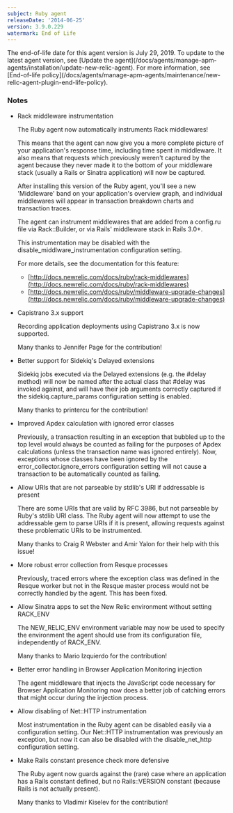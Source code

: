 ```yaml
---
subject: Ruby agent
releaseDate: '2014-06-25'
version: 3.9.0.229
watermark: End of Life
---
```


<Callout variant="important">
  The end-of-life date for this agent version is July 29, 2019. To update to the latest agent version, see [Update the agent](/docs/agents/manage-apm-agents/installation/update-new-relic-agent). For more information, see [End-of-life policy](/docs/agents/manage-apm-agents/maintenance/new-relic-agent-plugin-end-life-policy).
</Callout>

### Notes

* Rack middleware instrumentation

  The Ruby agent now automatically instruments Rack middlewares!

  This means that the agent can now give you a more complete picture of your application's response time, including time spent in middleware. It also means that requests which previously weren't captured by the agent because they never made it to the bottom of your middleware stack (usually a Rails or Sinatra application) will now be captured.

  After installing this version of the Ruby agent, you'll see a new 'Middleware' band on your application's overview graph, and individual middlewares will appear in transaction breakdown charts and transaction traces.

  The agent can instrument middlewares that are added from a config.ru file via Rack::Builder, or via Rails' middleware stack in Rails 3.0+.

  This instrumentation may be disabled with the disable_middlware_instrumentation configuration setting.

  For more details, see the documentation for this feature:

  * [http://docs.newrelic.com/docs/ruby/rack-middlewares](http://docs.newrelic.com/docs/ruby/rack-middlewares)
  * [http://docs.newrelic.com/docs/ruby/middleware-upgrade-changes](http://docs.newrelic.com/docs/ruby/middleware-upgrade-changes)
* Capistrano 3.x support

  Recording application deployments using Capistrano 3.x is now supported.

  Many thanks to Jennifer Page for the contribution!
* Better support for Sidekiq's Delayed extensions

  Sidekiq jobs executed via the Delayed extensions (e.g. the #delay method) will now be named after the actual class that #delay was invoked against, and will have their job arguments correctly captured if the sidekiq.capture_params configuration setting is enabled.

  Many thanks to printercu for the contribution!
* Improved Apdex calculation with ignored error classes

  Previously, a transaction resulting in an exception that bubbled up to the top level would always be counted as failing for the purposes of Apdex calculations (unless the transaction name was ignored entirely). Now, exceptions whose classes have been ignored by the error_collector.ignore_errors configuration setting will not cause a transaction to be automatically counted as failing.
* Allow URIs that are not parseable by stdlib's URI if addressable is present

  There are some URIs that are valid by RFC 3986, but not parseable by Ruby's stdlib URI class. The Ruby agent will now attempt to use the addressable gem to parse URIs if it is present, allowing requests against these problematic URIs to be instrumented.

  Many thanks to Craig R Webster and Amir Yalon for their help with this issue!
* More robust error collection from Resque processes

  Previously, traced errors where the exception class was defined in the Resque worker but not in the Resque master process would not be correctly handled by the agent. This has been fixed.
* Allow Sinatra apps to set the New Relic environment without setting RACK_ENV

  The NEW_RELIC_ENV environment variable may now be used to specify the environment the agent should use from its configuration file, independently of RACK_ENV.

  Many thanks to Mario Izquierdo for the contribution!
* Better error handling in Browser Application Monitoring injection

  The agent middleware that injects the JavaScript code necessary for Browser Application Monitoring now does a better job of catching errors that might occur during the injection process.
* Allow disabling of Net::HTTP instrumentation

  Most instrumentation in the Ruby agent can be disabled easily via a configuration setting. Our Net::HTTP instrumentation was previously an exception, but now it can also be disabled with the disable_net_http configuration setting.
* Make Rails constant presence check more defensive

  The Ruby agent now guards against the (rare) case where an application has a Rails constant defined, but no Rails::VERSION constant (because Rails is not actually present).

  Many thanks to Vladimir Kiselev for the contribution!
